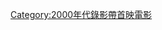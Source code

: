 {{Year by category
|m=2
|c=0
|d=0
|y=3
|cat=錄影帶首映電影
|sortkey=錄影帶首映電影
|parent=各年非戲院首映電影
|subcat=2003年電影作品
}}
[[Category:2000年代錄影帶首映電影|Category:2000年代錄影帶首映電影]]